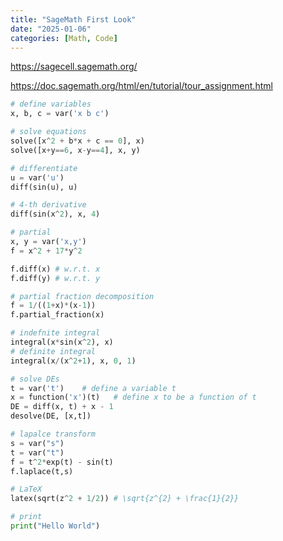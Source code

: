 ```yaml
---
title: "SageMath First Look"
date: "2025-01-06"
categories: [Math, Code]
---
```


<https://sagecell.sagemath.org/>

<https://doc.sagemath.org/html/en/tutorial/tour_assignment.html>

``` python
# define variables
x, b, c = var('x b c')

# solve equations
solve([x^2 + b*x + c == 0], x) 
solve([x+y==6, x-y==4], x, y)

# differentiate
u = var('u')
diff(sin(u), u)

# 4-th derivative
diff(sin(x^2), x, 4)

# partial
x, y = var('x,y')
f = x^2 + 17*y^2

f.diff(x) # w.r.t. x
f.diff(y) # w.r.t. y

# partial fraction decomposition
f = 1/((1+x)*(x-1))
f.partial_fraction(x)

# indefnite integral
integral(x*sin(x^2), x)
# definite integral
integral(x/(x^2+1), x, 0, 1)

# solve DEs
t = var('t')    # define a variable t
x = function('x')(t)   # define x to be a function of t
DE = diff(x, t) + x - 1
desolve(DE, [x,t])

# lapalce transform
s = var("s")
t = var("t")
f = t^2*exp(t) - sin(t)
f.laplace(t,s)

# LaTeX
latex(sqrt(z^2 + 1/2)) # \sqrt{z^{2} + \frac{1}{2}}

# print
print("Hello World")
```

